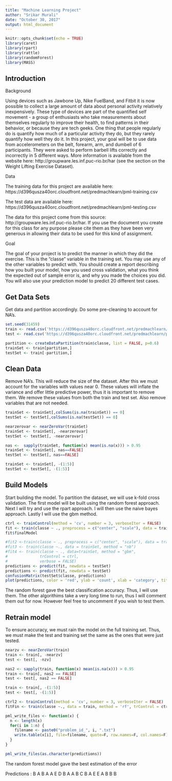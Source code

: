 ```yaml
---
title: "Machine Learning Project"
author: "Srikar Murali"
date: "October 30, 2017"
output: html_document
---
```


```r
knitr::opts_chunk$set(echo = TRUE)
library(caret)
library(rpart)
library(rattle)
library(randomForest)
library(MASS)

```

## Introduction

Background

Using devices such as Jawbone Up, Nike FuelBand, and Fitbit it is now possible to collect a large amount of data about personal activity relatively inexpensively. These type of devices are part of the quantified self movement - a group of enthusiasts who take measurements about themselves regularly to improve their health, to find patterns in their behavior, or because they are tech geeks. One thing that people regularly do is quantify how much of a particular activity they do, but they rarely quantify how well they do it. In this project, your goal will be to use data from accelerometers on the belt, forearm, arm, and dumbell of 6 participants. They were asked to perform barbell lifts correctly and incorrectly in 5 different ways. More information is available from the website here: http://groupware.les.inf.puc-rio.br/har (see the section on the Weight Lifting Exercise Dataset).

Data

The training data for this project are available here: https://d396qusza40orc.cloudfront.net/predmachlearn/pml-training.csv

The test data are available here: https://d396qusza40orc.cloudfront.net/predmachlearn/pml-testing.csv

The data for this project come from this source: http://groupware.les.inf.puc-rio.br/har. If you use the document you create for this class for any purpose please cite them as they have been very generous in allowing their data to be used for this kind of assignment.

Goal

The goal of your project is to predict the manner in which they did the exercise. This is the "classe" variable in the training set. You may use any of the other variables to predict with. You should create a report describing how you built your model, how you used cross validation, what you think the expected out of sample error is, and why you made the choices you did. You will also use your prediction model to predict 20 different test cases.


## Get Data Sets


Get data and partition accordingly. Do some pre-cleaning to account for NA's.
```r

set.seed(31459)
train <- read.csv('https://d396qusza40orc.cloudfront.net/predmachlearn/pml-training.csv',header = TRUE, na.strings = c("NA", "",'#DIV/0!'))
test <- read.csv('https://d396qusza40orc.cloudfront.net/predmachlearn/pml-testing.csv',header = TRUE, na.strings = c("NA", "",'#DIV/0!'))

partition <- createDataPartition(train$classe, list = FALSE, p=0.6)
trainSet <- train[partition,]
testSet <- train[-partition,]

```


## Clean Data

Remove NA's. This will reduce the size of the dataset. After this we must account for the variables with values near 0. These values will inflate the variance and offer little predictive power, thus it is important to remove them. We remove these values from both the train and test set. Also remove variables that are not needed. 
```r

trainSet <- trainSet[,colSums(is.na(trainSet)) == 0]
testSet <- testSet[,colSums(is.na(testSet)) == 0]

nearzerovar <- nearZeroVar(trainSet)
trainSet <- trainSet[, -nearzerovar]
testSet <- testSet[, -nearzerovar]

nas <-  sapply(trainSet, function(x) mean(is.na(x))) > 0.95
trainSet <- trainSet[, nas==FALSE]
testSet <- testSet[, nas==FALSE]

trainSet <- trainSet[, -(1:5)]
testSet <- testSet[, -(1:5)]


```


## Build Models

Start building the model. To partition the dataset, we will use k-fold cross validation. The first model will be built using the random forest approach. Next I will try and use the rpart approach. I will then use the naive bayes approach. Lastly I will use the gbm method.
```r

ctrl <- trainControl(method = 'cv', number = 3, verboseIter = FALSE)
fit <- train(classe ~ ., preprocess = c("center", "scale"), data = trainSet, method = 'rf', trControl = ctrl)
fit$finalModel

#fit2 <-train(classe ~ ., preprocess = c("center", "scale"), data = trainSet, method = 'rpart', trControl = ctrl)
#fit3 <- train(classe ~., data = trainSet, method = "nb")
#fit4 <- train(classe ~ ., data=trainSet, method = "gbm",
#              trControl = ctrl,
#              verbose = FALSE)
predictions <- predict(fit, newdata = testSet)
predictions <- predict(fit, newdata = testSet)
confusionMatrix(testSet$classe, predictions)
plot(predictions, color = 'red', ylab = 'count', xlab = 'category', title = 'Classification')

```

The random forest gave the best classification accuracy. Thus, I will use them. The other algorithims take a very long time to run, thus I will comment them out for now. However feel free to uncomment if you wish to test them.

## Retrain model

To ensure accuracy, we must rain the model on the full training set. Thus, we must make the test and training set the same as the ones that were just tested.
```r
nearzv <- nearZeroVar(train)
train <- train[, -nearzv]
test <- test[, -nzv]

nas2 <- sapply(train, function(x) mean(is.na(x))) > 0.95
train <- train[, nas2 == FALSE]
test <- test[, nas2 == FALSE]

train <- train[, -(1:5)]
test <- test[, -(1:5)]

ctrl2 <- trainControl(method = 'cv', number = 3, verboseIter = FALSE)
fitFin <- train(classe ~., data = train, method = 'rf', trControl = ctrl2)

pml_write_files <- function(x) {
  n <- length(x)
  for(i in 1:n) {
    filename <- paste0("problem_id_", i, ".txt")
    write.table(x[i], file=filename, quote=F, row.names=F, col.names=F)
  }
}

pml_write_files(as.character(predictions))

```

The random forest model gave the best estimation of the error

Predictions : B A B A A E D B A A B C B A E E A B B B